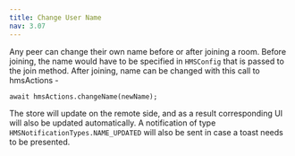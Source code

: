 ```yaml
---
title: Change User Name
nav: 3.07
---
```


Any peer can change their own name before or after joining a room.
Before joining, the name would have to be specified in `HMSConfig` that is passed to the join method.
After joining, name can be changed with this call to hmsActions -

```
await hmsActions.changeName(newName);
```

The store will update on the remote side, and as a result corresponding UI will also be updated automatically.
A notification of type `HMSNotificationTypes.NAME_UPDATED` will also be sent in case a toast needs to be presented.
